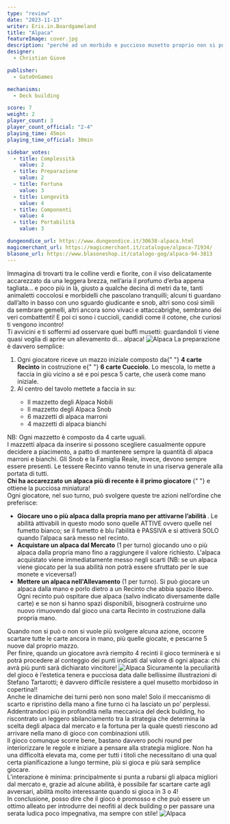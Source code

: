 ```yaml
---
type: "review"
date: "2023-11-13"
writer: Eris.in.Boardgameland
title: "Alpaca"
featureImage: cover.jpg
description: "perché ad un morbido e puccioso musetto proprio non si può resistere!"
designer:
  - Christian Giove

publisher:
  - GateOnGames

mechanisms:
  - Deck building

score: 7
weight: 2
player_count: 3
player_count_official: "2-4"
playing_time: 45min
playing_time_official: 30min

sidebar_votes:
  - title: Complessità
    value: 2
  - title: Preparazione
    value: 2
  - title: Fortuna
    value: 3
  - title: Longevità
    value: 4
  - title: Componenti
    value: 4
  - title: Portabilità
    value: 3

dungeondice_url: https://www.dungeondice.it/30638-alpaca.html
magicmerchant_url: https://magicmerchant.it/catalogue/alpaca-71934/
blasone_url: https://www.blasoneshop.it/catalogo-gog/alpaca-94-3813
---
```


<Setting>
  Immagina di trovarti tra le colline verdi e fiorite, con il viso delicatamente
  accarezzato da una leggera brezza, nell’aria il profumo d’erba appena
  tagliata… e poco più in là, giusto a qualche decina di metri da te, tanti
  animaletti coccolosi e morbidelli che pascolano tranquilli; alcuni ti guardano
  dall’alto in basso con uno sguardo giudicante e snob, altri sono così simili
  da sembrare gemelli, altri ancora sono vivaci e attaccabrighe, sembrano dei
  veri combattenti! E poi ci sono i cuccioli, candidi come il cotone, che
  curiosi ti vengono incontro!
  <br />
  Ti avvicini e ti soffermi ad osservare quei buffi musetti: guardandoli ti
  viene quasi voglia di aprire un allevamento di… alpaca!
</Setting>

<img src="./game1.jpg" alt="Alpaca" />

<Rules>
  La preparazione è davvero semplice:
  <br />
  <ol>
    <li>
      Ogni giocatore riceve un mazzo iniziale composto da{" "}
      <strong>4 carte Recinto</strong> in costruzione e{" "}
      <strong>6 carte Cucciolo</strong>. Lo mescola, lo mette a faccia in giù
      vicino a sé e poi pesca 5 carte, che userà come mano iniziale.
    </li>
    <li>Al centro del tavolo mettete a faccia in su:</li>
    <ul>
      <li>Il mazzetto degli Alpaca Nobili</li>
      <li>Il mazzetto degli Alpaca Snob</li>
      <li>6 mazzetti di alpaca marroni</li>
      <li>4 mazzetti di alpaca bianchi</li>
    </ul>
  </ol>
  NB: Ogni mazzetto è composto da 4 carte uguali.
  <br />
  I mazzetti alpaca da inserire si possono scegliere casualmente oppure decidere
  a piacimento, a patto di mantenere sempre la quantità di alpaca marroni e bianchi.
  Gli Snob e la Famiglia Reale, invece, devono sempre essere presenti. Le tessere
  Recinto vanno tenute in una riserva generale alla portata di tutti. <br />
  <strong>
    Chi ha accarezzato un alpaca più di recente è il primo giocatore
  </strong>{" "}
  e ottiene la pucciosa miniatura!
  <br />
  Ogni giocatore, nel suo turno, può svolgere queste tre azioni nell’ordine che
  preferisce:
  <ul>
    <li>
      <strong>
        Giocare uno o più alpaca dalla propria mano per attivarne l’abilità
      </strong>
      . Le abilità attivabili in questo modo sono quelle ATTIVE ovvero quelle nel
      fumetto bianco; se il fumetto è blu l’abilità è PASSIVA e si attiverà SOLO
      quando l’alpaca sarà messo nel recinto.
    </li>
    <li>
      <strong>Acquistare un alpaca dal Mercato</strong> (1 per turno) giocando
      uno o più alpaca dalla propria mano fino a raggiungere il valore
      richiesto. L'alpaca acquistato viene immediatamente messo negli scarti
      (NB: se un alpaca viene giocato per la sua abilità non potrà essere
      sfruttato per le sue monete e viceversa!)
    </li>
    <li>
      <strong>Mettere un alpaca nell'Allevamento</strong> (1 per turno). Si può
      giocare un alpaca dalla mano e porlo dietro a un Recinto che abbia spazio
      libero. Ogni recinto può ospitare due alpaca (salvo indicato diversamente
      dalle carte) e se non si hanno spazi disponibili, bisognerà costruirne uno
      nuovo rimuovendo dal gioco una carta Recinto in costruzione dalla propria
      mano.
    </li>
  </ul>
  Quando non si può o non si vuole più svolgere alcuna azione, occorre scartare
  tutte le carte ancora in mano, più quelle giocate, e pescarne 5 nuove dal
  proprio mazzo.
  <br />
  Per finire, quando un giocatore avrà riempito 4 recinti il gioco terminerà e
  si potrà procedere al conteggio dei punti indicati dal valore di ogni alpaca:
  chi avrà più punti sarà dichiarato vincitore!
</Rules>

<img src="./game2.jpg" alt="Alpaca" />

<Feedback>
  Sicuramente la peculiarità del gioco è l’estetica tenera e pucciosa data dalle
  bellissime illustrazioni di Stefano Tartarotti; è davvero difficile resistere
  a quel musetto morbidoso in copertina!!
  <br />
  Anche le dinamiche dei turni però non sono male! Solo il meccanismo di scarto
  e ripristino della mano a fine turno ci ha lasciato un po’ perplessi.
  <br />
  Addentrandoci più in profondità nella meccanica del deck building, ho
  riscontrato un leggero sbilanciamento tra la strategia che determina la scelta
  degli alpaca dal mercato e la fortuna per la quale questi riescono ad arrivare
  nella mano di gioco con combinazioni utili.
  <br />
  Il gioco comunque scorre bene, bastano davvero pochi round per interiorizzare
  le regole e iniziare a pensare alla strategia migliore. Non ha una difficoltà
  elevata ma, come per tutti i titoli che necessitano di una qual certa
  pianificazione a lungo termine, più si gioca e più sarà semplice giocare.
  <br />
  L’interazione è minima: principalmente si punta a rubarsi gli alpaca migliori
  dal mercato e, grazie ad alcune abilità, è possibile far scartare carte agli
  avversari, abilità molto interessante quando si gioca in 3 o 4!
  <br />
  In conclusione, posso dire che il gioco è promosso e che può essere un ottimo
  alleato per introdurre dei neofiti al deck building o per passare una serata
  ludica poco impegnativa, ma sempre con stile!
</Feedback>

<img src="./game3.jpg" alt="Alpaca" />
